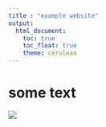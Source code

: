 ```yaml
---
title : "example website"
output:
  html_document:
    toc: true
    toc_float: true
    theme: cerulean
---
```


# some text


![]("data/3.jpg")
